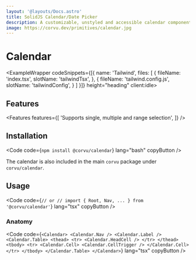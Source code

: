 ```yaml
---
layout: '@layouts/Docs.astro'
title: SolidJS Calendar/Date Picker
description: A customizable, unstyled and accessible calendar component for SolidJS
image: https://corvu.dev/primitives/calendar.jpg
---
```


# Calendar

<PackageInfo packageName="@corvu/calendar" />

<ExampleWrapper codeSnippets={[{
  name: 'Tailwind',
  files: [
    {
      fileName: 'index.tsx',
      slotName: 'tailwindTsx',
    },
    {
      fileName: 'tailwind.config.js',
      slotName: 'tailwindConfig',
    }
  ]
}]} height="heading" client:idle>
  <BasicExample client:idle />
  <RawCode slot="tailwindTsx" code={TailwindTsx} lang="tsx" />
  <RawCode slot="tailwindConfig" code={TailwindConfig} lang="js" />
</ExampleWrapper>

## Features
<Features features={[
  'Supports single, multiple and range selection',
]} />

## Installation

<Code code={`
  npm install @corvu/calendar
`} lang="bash" copyButton />

The calendar is also included in the main `corvu` package under `corvu/calendar`.

## Usage
<Code code={`
  // or
  // import { Root, Nav, ... } from '@corvu/calendar'
`} lang="tsx" copyButton />

### Anatomy

<Code code={`
  <Calendar>
    <Calendar.Nav />
    <Calendar.Label />
    <Calendar.Table>
      <thead>
        <tr>
          <Calendar.HeadCell />
        </tr>
      </thead>
      <tbody>
        <tr>
          <Calendar.Cell>
            <Calendar.CellTrigger />
          </Calendar.Cell>
        </tr>
      </tbody>
    </Calendar.Table>
  </Calendar>
`} lang="tsx" copyButton />

<ApiReference library={Calendar} />
